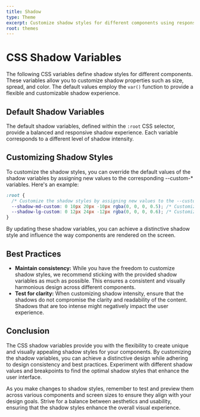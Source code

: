 ```yaml
---
title: Shadow
type: Theme
excerpt: Customize shadow styles for different components using responsive CSS variables. Adjust the shadow size, spread, and color based on your project's design requirements."
root: themes
---
```


# CSS Shadow Variables

The following CSS variables define shadow styles for different components. These variables allow you to customize shadow properties such as size, spread, and color. The default values employ the `var()` function to provide a flexible and customizable shadow experience.

## Default Shadow Variables

The default shadow variables, defined within the `:root` CSS selector, provide a balanced and responsive shadow experience. Each variable corresponds to a different level of shadow intensity.

## Customizing Shadow Styles

To customize the shadow styles, you can override the default values of the shadow variables by assigning new values to the corresponding --custom-\* variables. Here's an example:

```css showLineNumbers title="themes.css"
:root {
  /* Customize the shadow styles by assigning new values to the --custom-* variables. */
  --shadow-md-custom: 0 10px 20px -10px rgba(0, 0, 0, 0.5); /* Customize the shadow for the md breakpoint */
  --shadow-lg-custom: 0 12px 24px -12px rgba(0, 0, 0, 0.6); /* Customize the shadow for the lg breakpoint */
}
```

By updating these shadow variables, you can achieve a distinctive shadow style and influence the way components are rendered on the screen.

## Best Practices

- **Maintain consistency:** While you have the freedom to customize shadow styles, we recommend sticking with the provided shadow variables as much as possible. This ensures a consistent and visually harmonious design across different components.
- **Test for clarity:** When customizing shadow intensity, ensure that the shadows do not compromise the clarity and readability of the content. Shadows that are too intense might negatively impact the user experience.

## Conclusion

The CSS shadow variables provide you with the flexibility to create unique and visually appealing shadow styles for your components. By customizing the shadow variables, you can achieve a distinctive design while adhering to design consistency and best practices. Experiment with different shadow values and breakpoints to find the optimal shadow styles that enhance the user interface.

As you make changes to shadow styles, remember to test and preview them across various components and screen sizes to ensure they align with your design goals. Strive for a balance between aesthetics and usability, ensuring that the shadow styles enhance the overall visual experience.
